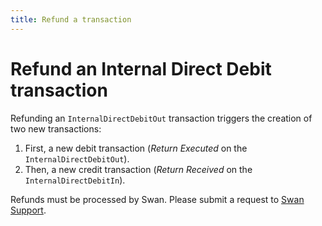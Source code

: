 ```yaml
---
title: Refund a transaction
---
```


# Refund an Internal Direct Debit transaction

Refunding an `InternalDirectDebitOut` transaction triggers the creation of two new transactions:

1. First, a new debit transaction (*Return Executed* on the `InternalDirectDebitOut`).
1. Then, a new credit transaction (*Return Received* on the `InternalDirectDebitIn`).

Refunds must be processed by Swan.
Please submit a request to [Swan Support](https://partner-support.swan.io/hc/en-gb/requests).